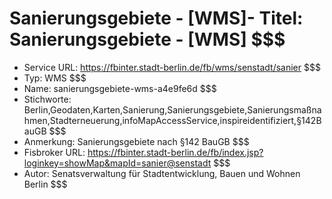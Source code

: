 # Sanierungsgebiete - [WMS]- Titel: Sanierungsgebiete - [WMS] $$$
- Service URL: https://fbinter.stadt-berlin.de/fb/wms/senstadt/sanier $$$
- Typ: WMS $$$
- Name: sanierungsgebiete-wms-a4e9fe6d $$$
- Stichworte: Berlin,Geodaten,Karten,Sanierung,Sanierungsgebiete,Sanierungsmaßnahmen,Stadterneuerung,infoMapAccessService,inspireidentifiziert,§142BauGB $$$
- Anmerkung: Sanierungsgebiete nach §142 BauGB $$$
- Fisbroker URL: https://fbinter.stadt-berlin.de/fb/index.jsp?loginkey=showMap&mapId=sanier@senstadt $$$
- Autor: Senatsverwaltung für Stadtentwicklung, Bauen und Wohnen Berlin $$$
